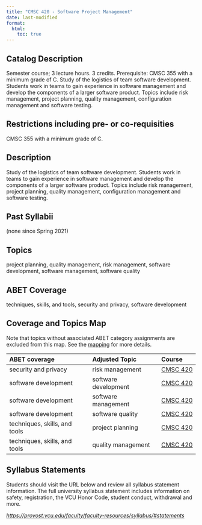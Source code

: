 ```yaml
---
title: "CMSC 420 - Software Project Management"
date: last-modified
format:
  html:
    toc: true
---
```


## Catalog Description

Semester course; 3 lecture hours. 3 credits. Prerequisite: CMSC 355 with a minimum grade of C. Study of the logistics of team software development. Students work in teams to gain experience in software management and develop the components of a larger software product. Topics include risk management, project planning, quality management, configuration management and software testing.


## Restrictions including pre- or co-requisities
 
CMSC 355 with a minimum grade of C.

## Description

Study of the logistics of team software development. Students work in teams to gain experience in software management and develop the components of a larger software product. Topics include risk management, project planning, quality management, configuration management and software testing.

## Past Syllabii

(none since Spring 2021)

## Topics

project planning, quality management, risk management, software development, software management, software quality

## ABET Coverage

techniques, skills, and tools, security and privacy, software development

## Coverage and Topics Map

Note that topics without associated ABET category assignments are excluded from this map.  See the [mapping](https://docs.google.com/spreadsheets/d/1qrN3L7eRLsM-aVMHYaLQN-FMYtrTJf0_h6dLKlUdPkk/edit#gid=338318647) for more details.

ABET coverage                  Adjusted Topic        Course
-----------------------------  --------------------  ----------------------------------
security and privacy           risk management       <a href='CMSC420.qmd'>CMSC 420</a>
software development           software development  <a href='CMSC420.qmd'>CMSC 420</a>
software development           software management   <a href='CMSC420.qmd'>CMSC 420</a>
software development           software quality      <a href='CMSC420.qmd'>CMSC 420</a>
techniques, skills, and tools  project planning      <a href='CMSC420.qmd'>CMSC 420</a>
techniques, skills, and tools  quality management    <a href='CMSC420.qmd'>CMSC 420</a>


## Syllabus Statements

Students should visit the URL below and review all syllabus statement information. The full university syllabus statement includes information on safety, registration, the VCU Honor Code, student conduct, withdrawal and more.

*<https://provost.vcu.edu/faculty/faculty-resources/syllabus/#statements>*


